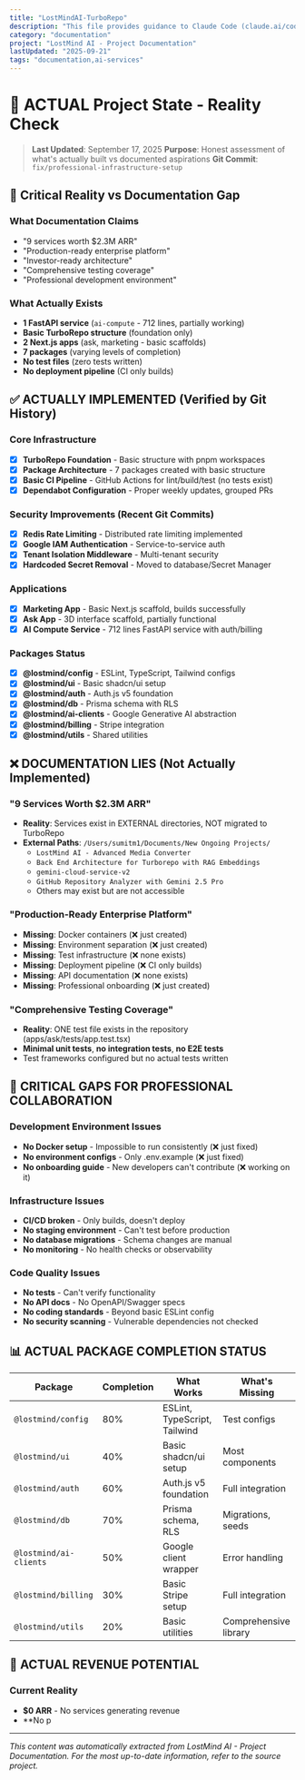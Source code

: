 ```yaml
---
title: "LostMindAI-TurboRepo"
description: "This file provides guidance to Claude Code (claude.ai/code) when working with code in this repository."
category: "documentation"
project: "LostMind AI - Project Documentation"
lastUpdated: "2025-09-21"
tags: "documentation,ai-services"
---
```


# 🎯 ACTUAL Project State - Reality Check

> **Last Updated**: September 17, 2025
> **Purpose**: Honest assessment of what's actually built vs documented aspirations
> **Git Commit**: `fix/professional-infrastructure-setup`

## 🚨 Critical Reality vs Documentation Gap

### What Documentation Claims

- "9 services worth $2.3M ARR"
- "Production-ready enterprise platform"
- "Investor-ready architecture"
- "Comprehensive testing coverage"
- "Professional development environment"

### What Actually Exists

- **1 FastAPI service** (`ai-compute` - 712 lines, partially working)
- **Basic TurboRepo structure** (foundation only)
- **2 Next.js apps** (ask, marketing - basic scaffolds)
- **7 packages** (varying levels of completion)
- **No test files** (zero tests written)
- **No deployment pipeline** (CI only builds)

## ✅ ACTUALLY IMPLEMENTED (Verified by Git History)

### Core Infrastructure

- [x] **TurboRepo Foundation** - Basic structure with pnpm workspaces
- [x] **Package Architecture** - 7 packages created with basic structure
- [x] **Basic CI Pipeline** - GitHub Actions for lint/build/test (no tests exist)
- [x] **Dependabot Configuration** - Proper weekly updates, grouped PRs

### Security Improvements (Recent Git Commits)

- [x] **Redis Rate Limiting** - Distributed rate limiting implemented
- [x] **Google IAM Authentication** - Service-to-service auth
- [x] **Tenant Isolation Middleware** - Multi-tenant security
- [x] **Hardcoded Secret Removal** - Moved to database/Secret Manager

### Applications

- [x] **Marketing App** - Basic Next.js scaffold, builds successfully
- [x] **Ask App** - 3D interface scaffold, partially functional
- [x] **AI Compute Service** - 712 lines FastAPI service with auth/billing

### Packages Status

- [x] **@lostmind/config** - ESLint, TypeScript, Tailwind configs
- [x] **@lostmind/ui** - Basic shadcn/ui setup
- [x] **@lostmind/auth** - Auth.js v5 foundation
- [x] **@lostmind/db** - Prisma schema with RLS
- [x] **@lostmind/ai-clients** - Google Generative AI abstraction
- [x] **@lostmind/billing** - Stripe integration
- [x] **@lostmind/utils** - Shared utilities

## ❌ DOCUMENTATION LIES (Not Actually Implemented)

### "9 Services Worth $2.3M ARR"

- **Reality**: Services exist in EXTERNAL directories, NOT migrated to TurboRepo
- **External Paths**: `/Users/sumitm1/Documents/New Ongoing Projects/`
  - `LostMind AI - Advanced Media Converter`
  - `Back End Architecture for Turborepo with RAG Embeddings`
  - `gemini-cloud-service-v2`
  - `GitHub Repository Analyzer with Gemini 2.5 Pro`
  - Others may exist but are not accessible

### "Production-Ready Enterprise Platform"

- **Missing**: Docker containers (❌ just created)
- **Missing**: Environment separation (❌ just created)
- **Missing**: Test infrastructure (❌ none exists)
- **Missing**: Deployment pipeline (❌ CI only builds)
- **Missing**: API documentation (❌ none exists)
- **Missing**: Professional onboarding (❌ just created)

### "Comprehensive Testing Coverage"

- **Reality**: ONE test file exists in the repository (apps/ask/tests/app.test.tsx)
- **Minimal unit tests**, **no integration tests**, **no E2E tests**
- Test frameworks configured but no actual tests written

## 🔴 CRITICAL GAPS FOR PROFESSIONAL COLLABORATION

### Development Environment Issues

- **No Docker setup** - Impossible to run consistently (❌ just fixed)
- **No environment configs** - Only .env.example (❌ just fixed)
- **No onboarding guide** - New developers can't contribute (❌ working on it)

### Infrastructure Issues

- **CI/CD broken** - Only builds, doesn't deploy
- **No staging environment** - Can't test before production
- **No database migrations** - Schema changes are manual
- **No monitoring** - No health checks or observability

### Code Quality Issues

- **No tests** - Can't verify functionality
- **No API docs** - No OpenAPI/Swagger specs
- **No coding standards** - Beyond basic ESLint config
- **No security scanning** - Vulnerable dependencies not checked

## 📊 ACTUAL PACKAGE COMPLETION STATUS

| Package                | Completion | What Works                   | What's Missing        |
| ---------------------- | ---------- | ---------------------------- | --------------------- |
| `@lostmind/config`     | 80%        | ESLint, TypeScript, Tailwind | Test configs          |
| `@lostmind/ui`         | 40%        | Basic shadcn/ui setup        | Most components       |
| `@lostmind/auth`       | 60%        | Auth.js v5 foundation        | Full integration      |
| `@lostmind/db`         | 70%        | Prisma schema, RLS           | Migrations, seeds     |
| `@lostmind/ai-clients` | 50%        | Google client wrapper        | Error handling        |
| `@lostmind/billing`    | 30%        | Basic Stripe setup           | Full integration      |
| `@lostmind/utils`      | 20%        | Basic utilities              | Comprehensive library |

## 🎯 ACTUAL REVENUE POTENTIAL

### Current Reality

- **$0 ARR** - No services generating revenue
- **No p

---
*This content was automatically extracted from LostMind AI - Project Documentation. For the most up-to-date information, refer to the source project.*
